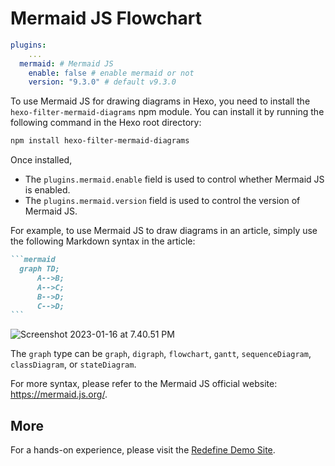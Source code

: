 # Mermaid JS Flowchart

```yaml
plugins:
	...
  mermaid: # Mermaid JS
    enable: false # enable mermaid or not
    version: "9.3.0" # default v9.3.0
```

To use Mermaid JS for drawing diagrams in Hexo, you need to install the `hexo-filter-mermaid-diagrams` npm module. You can install it by running the following command in the Hexo root directory:

```bash
npm install hexo-filter-mermaid-diagrams
```

Once installed,

- The `plugins.mermaid.enable` field is used to control whether Mermaid JS is enabled.
- The `plugins.mermaid.version` field is used to control the version of Mermaid JS.

For example, to use Mermaid JS to draw diagrams in an article, simply use the following Markdown syntax in the article:

````markdown
```mermaid
  graph TD;
      A-->B;
      A-->C;
      B-->D;
      C-->D;
```
````

![Screenshot 2023-01-16 at 7.40.51 PM](https://evan.beee.top/img/2023/01/16/f3ff06b2553ae3f214c5c4421fa94c93.png)

The `graph` type can be `graph`, `digraph`, `flowchart`, `gantt`, `sequenceDiagram`, `classDiagram`, or `stateDiagram`.

For more syntax, please refer to the Mermaid JS official website: https://mermaid.js.org/.

## More

For a hands-on experience, please visit the [Redefine Demo Site](https://redefine.ohevan.com/2023/01/16/mermaidjs-demo/).
